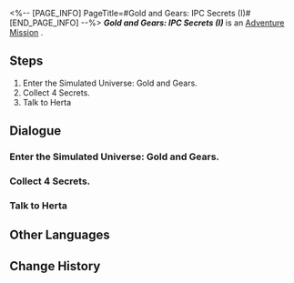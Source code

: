 <%-- [PAGE_INFO]
PageTitle=#Gold and Gears: IPC Secrets (I)#
[END_PAGE_INFO] --%>
{{Stub|Dialogue.}}
{{Mission Infobox
|id            = 8016103
|title         = 
|image         = <!--Mission Gold and Gears: IPC Secrets (I).png-->
|type          = Adventure
|event_name    = 
|chapter       = 
|requirements  = [[Adventure Mission]] ''[[Gold and Gears: Experimental Teaching]]'' completed
|summary       = <!--official mission summary from Fate's Atlas-->
|characters    = Trailblazer
|startLocation = [[<!--starting world-->]] - [[<!--starting area-->]]
|world         = <!--starting world-->
|area          = <!--starting area-->
|prev          = Gold and Gears: Experimental Teaching
|next          = Gold and Gears: Testing Goals
|exp           = 
|credits       = 5000
|stellarJade   = 
|other         = {{Card List|}}
}}
'''''Gold and Gears: IPC Secrets (I)''''' is an [[Adventure Mission]]<!--in [world]-->.

==Steps==
# Enter the Simulated Universe: Gold and Gears.
# Collect 4 Secrets.
# Talk to Herta

<!--
==Gameplay Notes==

--><!--
==Trial Character==

-->
==Dialogue==
{{Stub Dialogue}}
===Enter the Simulated Universe: Gold and Gears.===
{{Mission Description|type=adventure|location=<!--to be added-->|In this Simulated Universe update, Ruan Mei has nurtured a simulated Nous and set the time before the demise of #27 Emperor Rubert. However, something unusual has happened. IPC has reached out to Herta, showing their interest in the Simulated Universe project...}}
{{Dialogue Start}}
:{{tx}}
{{Dialogue End}}

===Collect 4 Secrets.===
{{Dialogue Start}}
:{{tx}}
{{Dialogue End}}

===Talk to Herta===
{{Dialogue Start}}
:{{tx}}
{{Dialogue End}}

==Other Languages==
{{Other Languages
|en   = Gold and Gears: IPC Secrets (I)
|zhs  = 黄金与机械：公司秘闻•其一
|zht  = 黃金與機械：公司秘聞•其一
|ja   = 黄金と機械：カンパニー秘話・その1
|ko   = 황금과 기계: 컴퍼니 비화•1
|es   = Oro y maquinaria: secretos empresariales&nbsp;I
|fr   = Or et machines&nbsp;: Secrets de la CPI (I)
|ru   = Золото и шестерёнки: Секреты КММ I
|th   = ทองคำและจักรกล: ความลับขององค์กร 1
|vi   = Vàng Và Máy Móc: Bí Mật Công Ty 1
|de   = Gold und Getriebe: IFK-Geheimnisse (Teil 1)
|id   = Emas dan Mesin: Rahasia IPC 1
|pt   = Ouro e Engrenagens: Segredos da CPI (I)
}}

==Change History==
{{Change History|1.6}}

